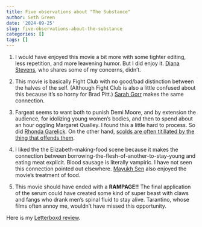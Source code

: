 ```yaml
---
title: Five observations about "The Substance"
author: Seth Green
date: '2024-09-25'
slug: five-observations-about-the-substance
categories: []
tags: []
---
```


1.  I would have enjoyed this movie a bit more with some tighter editing, less repetition, and more leavening humor. But I did enjoy it. [Diana Stevens](https://slate.com/culture/2024/09/the-substance-demi-moore-movie-margaret-qualley.html), who shares some of my concerns, didn't.

2.  This movie is basically Fight Club with no good/bad distinction between the halves of the self. (Although Fight Club is also a little confused about this because it's so horny for Brad Pitt.) [Sarah Gorr](https://thespool.net/reviews/movies/film-review-the-substance-2024-mubi-demi-moore-margaret-qualley/) makes the same connection.

3.  Fargeat seems to want both to punish Demi Moore, and by extension the audience, for idolizing young women's bodies, and then to spend about an hour oggling Margaret Qualley. I found this a little hard to process. So did [Rhonda Garelick](https://www.nytimes.com/2024/09/23/style/getting-old-never-looked-so-ugly.html). On the other hand, [scolds are often titillated by the thing that offends them](https://hazlitt.net/feature/reefer-madness-real).

4.  I liked the the Elizabeth-making-food scene because it makes the connection between borrowing-the-flesh-of-another-to-stay-young and eating meat explicit. Blood sausage is literally vampiric. I have not seen this connection pointed out elsewhere. [Mayukh Sen](https://www.eater.com/24252233/the-substance-demi-moore-food-movie) also enjoyed the movie's treatment of food.

5.  This movie should have ended with a **RAMPAGE!!** The final application of the serum could have created some kind of super beast with claws and fangs who drank men's spinal fluid to stay alive. Tarantino, whose films often annoy me, wouldn't have missed this opportunity.

Here is my [Letterboxd review](https://letterboxd.com/setgree/film/the-substance/).
